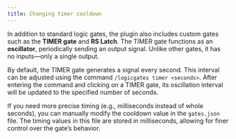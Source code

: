 ```yaml
---
title: Changing timer cooldown
---
```


In addition to standard logic gates, the plugin also includes custom gates such as the **TIMER gate** and **RS Latch**. The TIMER gate functions as an **oscillator**, periodically sending an output signal. Unlike other gates, it has no inputs—only a single output.

By default, the TIMER gate generates a signal every second. This interval can be adjusted using the command `/logicgates timer <seconds>`. After entering the command and clicking on a TIMER gate, its oscillation interval will be updated to the specified number of seconds.

If you need more precise timing (e.g., milliseconds instead of whole seconds), you can manually modify the cooldown value in the `gates.json` file. The timing values in this file are stored in milliseconds, allowing for finer control over the gate’s behavior.
